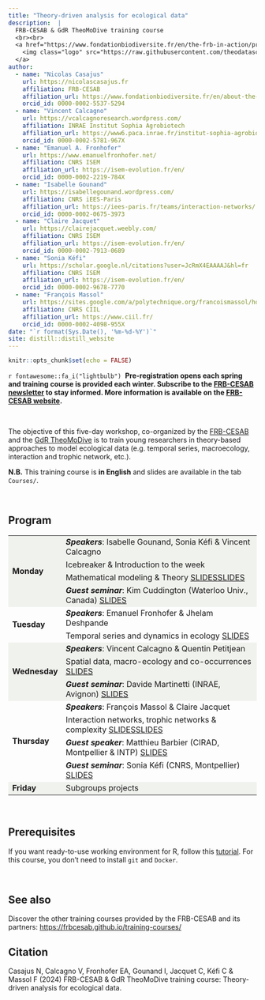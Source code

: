 ```yaml
---
title: "Theory-driven analysis for ecological data"
description:  |
  FRB-CESAB & GdR TheoMoDive training course
  <br><br>
  <a href="https://www.fondationbiodiversite.fr/en/the-frb-in-action/programs-and-projects/le-cesab/develop-skills/theory-driven-analysis-of-ecological-data/">
    <img class="logo" src="https://raw.githubusercontent.com/theodatasci/.github/main/profile/banner-theodatasci_150dpi.png" style="width: 100%;" />
  </a>
author:
  - name: "Nicolas Casajus"
    url: https://nicolascasajus.fr
    affiliation: FRB-CESAB
    affiliation_url: https://www.fondationbiodiversite.fr/en/about-the-foundation/le-cesab/
    orcid_id: 0000-0002-5537-5294
  - name: "Vincent Calcagno"
    url: https://vcalcagnoresearch.wordpress.com/
    affiliation: INRAE Institut Sophia Agrobiotech
    affiliation_url: https://www6.paca.inrae.fr/institut-sophia-agrobiotech
    orcid_id: 0000-0002-5781-967X
  - name: "Emanuel A. Fronhofer"
    url: https://www.emanuelfronhofer.net/
    affiliation: CNRS ISEM
    affiliation_url: https://isem-evolution.fr/en/
    orcid_id: 0000-0002-2219-784X
  - name: "Isabelle Gounand"
    url: https://isabellegounand.wordpress.com/
    affiliation: CNRS iEES-Paris
    affiliation_url: https://iees-paris.fr/teams/interaction-networks/
    orcid_id: 0000-0002-0675-3973
  - name: "Claire Jacquet"
    url: https://clairejacquet.weebly.com/
    affiliation: CNRS ISEM
    affiliation_url: https://isem-evolution.fr/en/
    orcid_id: 0000-0002-7913-0689
  - name: "Sonia Kéfi"
    url: https://scholar.google.nl/citations?user=JcRmX4EAAAAJ&hl=fr
    affiliation: CNRS ISEM
    affiliation_url: https://isem-evolution.fr/en/
    orcid_id: 0000-0002-9678-7770
  - name: "François Massol"
    url: https://sites.google.com/a/polytechnique.org/francoismassol/home
    affiliation: CNRS CIIL
    affiliation_url: https://www.ciil.fr/
    orcid_id: 0000-0002-4098-955X
date: "`r format(Sys.Date(), '%m-%d-%Y')`"
site: distill::distill_website
---
```


```r
knitr::opts_chunk$set(echo = FALSE)
```




::: {.box-info}
`r fontawesome::fa_i("lightbulb")`&nbsp;
**Pre-registration opens each spring and training course is provided each winter. Subscribe to the [FRB-CESAB newsletter](https://www.fondationbiodiversite.fr/en/newsletter/) to stay informed. More information is available on the [FRB-CESAB website](https://www.fondationbiodiversite.fr/en/the-frb-in-action/programs-and-projects/le-cesab/develop-skills/theory-driven-analysis-of-ecological-data/).**
:::

<br />



The objective of this five-day workshop, co-organized by the 
[FRB-CESAB](https://www.fondationbiodiversite.fr/en/about-the-foundation/le-cesab/) 
and the 
[GdR TheoMoDive](https://sete-moulis-cnrs.fr/en/research/centre-for-biodiversity-theory-and-modelling/theomodive)
is to train young researchers in theory-based approaches to model ecological data 
(e.g. temporal series, macroecology, interaction and trophic network, etc.).


**N.B.** This training course is **in English** and slides are available in the tab `Courses/`.


<br />



## Program


<table>
  
  <tr style="background-color:#f0f2ed">
    <td rowspan="4">**Monday**</td>
    <td>**_Speakers_**: Isabelle Gounand, Sonia Kéfi & Vincent Calcagno </td>
  </tr>
  <tr style="background-color:#f0f2ed">
    <td>Icebreaker & Introduction to the week</td>
  </tr>
  <tr style="background-color:#f0f2ed">
    <td>Mathematical modeling & Theory <span class="btn"><a href="courses/theo-modeling/intro_why_models.html">SLIDES</a></span><span class="btn"><a href="courses/theo-modeling/TAED_2024_DEF2.pdf">SLIDES</a></span></td>
  </tr>
  <tr style="background-color:#f0f2ed">
    <td>**_Guest seminar_**: Kim Cuddington (Waterloo Univ., Canada) <span class="btn"><a href="https://www.ecotheory.ca/theorydata/datatheory.html">SLIDES</a></span></td>
  </tr>
  
  <tr>
    <td rowspan="2">**Tuesday**</td>
    <td>**_Speakers_**: Emanuel Fronhofer & Jhelam Deshpande </td>
  </tr>
  <tr>
    <td>Temporal series and dynamics in ecology <span class="btn"><a href="time-series/emmanuel/fronhofer_day2_cesab_theomodive.pdf">SLIDES</a></span></td>
  </tr>

  <tr style="background-color:#f0f2ed">
    <td rowspan="3">**Wednesday**</td>
    <td>**_Speakers_**: Vincent Calcagno & Quentin Petitjean</td>
  </tr>
  <tr style="background-color:#f0f2ed">
    <td>Spatial data, macro-ecology and co-occurrences <span class="btn"><a href="courses/spatial-data/TDAED_day3_slides_2024.pdf">SLIDES</a></span></td>
  </tr>
  <tr style="background-color:#f0f2ed">
    <td>**_Guest seminar_**: Davide Martinetti (INRAE, Avignon) <span class="btn"><a href="courses/spatial-data/Martinetti_SDM_PopilliaJaponica2.pdf">SLIDES</a></span></td>
  </tr>
  
  <tr>
    <td rowspan="4">**Thursday**</td>
    <td>**_Speakers_**: François Massol & Claire Jacquet</td>
  </tr>
  <tr>
    <td>Interaction networks, trophic networks & complexity <span class="btn"><a href="courses/networks/Day4_Networks_2023.pdf">SLIDES</a></span><span class="btn"><a href="courses/networks/Claire/empirical_food_webs_2023.pdf">SLIDES</a></span></td>
  </tr>
   <tr>
    <td>**_Guest speaker_**: Matthieu Barbier (CIRAD, Montpellier & INTP) <span class="btn"><a href="courses/networks/matthieu/MB_cesab.pdf">SLIDES</a></span></td>
  </tr>
  <tr>
    <td>**_Guest seminar_**: Sonia Kéfi (CNRS, Montpellier) <span class="btn"><a href="courses/networks/2022_05_cesab_Kefi.pdf">SLIDES</a></span></td>
  </tr>
  
  <tr style="background-color:#f0f2ed">
    <td>**Friday**</td>
    <td>Subgroups projects</td>
  </tr>
  
</table>




<br/>


## Prerequisites

If you want ready-to-use working environment for R, follow this [tutorial](https://frbcesab.github.io/rsetup). For this course, you don't need to install `git` and `Docker`.


<br/>



## See also


Discover the other training courses provided by the FRB-CESAB and its partners: <https://frbcesab.github.io/training-courses/>



## Citation {.appendix}



Casajus N, Calcagno V, Fronhofer EA, Gounand I, Jacquet C, Kéfi C & Massol F (2024) 
FRB-CESAB & GdR TheoMoDive training course: Theory-driven analysis for ecological data. 
